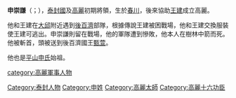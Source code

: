 {{unreferenced|time=2015-11-23T01:22:39+00:00}}
'''申崇謙'''（{{lang-ko|신숭겸}}；{{bd|？||927年}}），[[泰封國|泰封國]]及[[高麗王朝|高麗]]初期將領，生於[[春川|春川]]，後來協助[[高麗太祖|王建]]成立高麗。

他和王建在[[大邱|大邱]]附近遇到[[後百濟|後百濟]]部隊，根據傳說王建被困戰場，他和王建交換服裝使王建可逃出。申崇謙則留在戰場，他的軍隊遭到慘敗，他本人在樹林中箭而死。他被斬首，頭被送到後百濟國王[[甄萱|甄萱]]。

他也是[[平山申氏|平山申氏]]始祖。

[[category:高麗軍事人物|category:高麗軍事人物]]
[[Category:泰封人物|Category:泰封人物]]
[[Category:申姓|Category:申姓]]
[[Category:高麗太師|Category:高麗太師]]
[[Category:高麗十六功臣|Category:高麗十六功臣]]